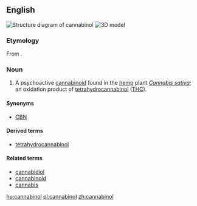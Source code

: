 ==English==
[[File:Cannabinol.svg|right|thumb|Structure diagram of cannabinol]]
[[File:Cannabinol 3D.png|thumb|3D model]]
{{wikipedia}}

===Etymology===
From {{compound|cannabis|-n-||lang=en}} {{suffix||ol|lang=en}}.

===Noun===
{{en-noun|-}}

# {{context|organic compound|lang=en}} A psychoactive [[cannabinoid]] found in the [[hemp]] plant ''[[Cannabis sativa]]''; an oxidation product of [[tetrahydrocannabinol]] ([[THC]]).

====Synonyms====
* {{sense|organic compound}} [[CBN]] {{qualifier|abbreviation}}

====Derived terms====
* [[tetrahydrocannabinol]]

====Related terms====
* [[cannabidiol]]
* [[cannabinoid]]
* [[cannabis]]

[[hu:cannabinol]]
[[pl:cannabinol]]
[[zh:cannabinol]]